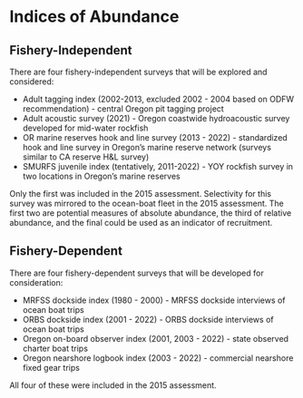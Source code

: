 # Indices of Abundance

## Fishery-Independent 

There are four fishery-independent surveys that will be explored and considered:

* Adult tagging index (2002-2013, excluded 2002 - 2004 based on ODFW recommendation) - central Oregon pit tagging project
* Adult acoustic survey (2021) - Oregon coastwide hydroacoustic survey developed for mid-water rockfish
* OR marine reserves hook and line survey (2013 - 2022) - standardized hook and line survey in Oregon's marine reserve network (surveys similar to CA reserve H&L survey)
* SMURFS juvenile index (tentatively, 2011-2022) - YOY rockfish survey in two locations in Oregon's marine reserves

Only the first was included in the 2015 assessment. Selectivity for this survey was mirrored to the ocean-boat fleet in the 2015 assessment. The first two are potential measures of absolute abundance, the third of relative abundance, and the final could be used as an indicator of recruitment.


## Fishery-Dependent 

There are four fishery-dependent surveys that will be developed for consideration:

* MRFSS dockside index (1980 - 2000) - MRFSS dockside interviews of ocean boat trips
* ORBS dockside index (2001 - 2022) - ORBS dockside interviews of ocean boat trips
* Oregon on-board observer index (2001, 2003 - 2022) - state observed charter boat trips
* Oregon nearshore logbook index (2003 - 2022) - commercial nearshore fixed gear trips

All four of these were included in the 2015 assessment.  
